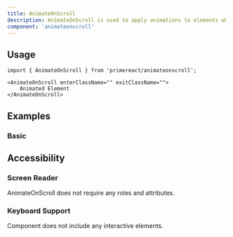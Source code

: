 ```yaml
---
title: AnimateOnScroll
description: AnimateOnScroll is used to apply animations to elements when entering or leaving the viewport during scrolling.
component: 'animateonscroll'
---
```


## Usage

```tsx
import { AnimateOnScroll } from 'primereact/animateonscroll';
```

```tsx
<AnimateOnScroll enterClassName="" exitClassName="">
    Animated Element
</AnimateOnScroll>
```

## Examples

### Basic

<DocDemoViewer name="animateonscroll:basic-demo" />

## Accessibility

### Screen Reader

AnimateOnScroll does not require any roles and attributes.

### Keyboard Support

Component does not include any interactive elements.
